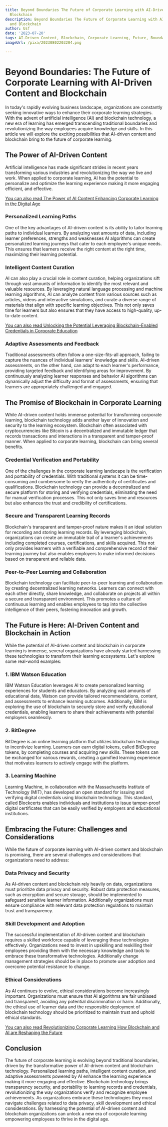 ```yaml
---
title: Beyond Boundaries The Future of Corporate Learning with AI-Driven Content and
  Blockchain
description: Beyond Boundaries The Future of Corporate Learning with AI-Driven Content
  and Blockchain
author: Usf
date: '2023-07-20'
tags: AI-Driven Content, Blockchain, Corporate Learning, Future, Boundaries
imageUrl: /pixa/20230802203204.png

---
```

# Beyond Boundaries: The Future of Corporate Learning with AI-Driven  Content and Blockchain

In today's  rapidly  evolving business landscape, organizations are constantly seeking innovative ways to  enhance their corporate learning strategies. With the advent of artificial intelligence (AI) and blockchain technology, a new era of learning has emerged transcending traditional boundaries and revolutionizing the way employees acquire knowledge and skills. In this article we will explore the exciting possibilities that AI-driven content and blockchain bring to the future of corporate learning.

## The Power of AI-Driven Content

Artificial intelligence has  made significant strides  in recent years transforming  various  industries and revolutionizing the way we live and work. When applied  to corporate learning, AI has the potential to personalize and optimize the learning experience making it more engaging efficient, and effective.

[You can also read The Power of AI Content Enhancing Corporate Learning in the Digital Age](The%20Power%20of%20AI%20Content%20Enhancing%20Corporate%20Learning%20in%20the%20Digital%20Age)


### Personalized Learning  Paths

One of the key advantages of  AI-driven content is its ability to tailor learning paths  to individual learners. By analyzing  vast amounts of data, including learner  preferences, strengths and weaknesses AI algorithms can create personalized learning journeys  that cater to each employee's unique needs. This ensures that  learners receive the right  content at the  right time, maximizing their  learning  potential.

### Intelligent Content Curation

AI can also play a  crucial role in content curation,  helping organizations sift through vast amounts of  information to identify the  most relevant  and  valuable resources. By leveraging natural language  processing and machine learning algorithms, AI can analyze content from various sources such as articles, videos and interactive simulations, and  curate  a diverse range of materials that align  with specific learning objectives. This  not only saves time for learners but also ensures that they have access to high-quality, up-to-date content.

[You can also read Unlocking the Potential Leveraging Blockchain-Enabled Credentials in Corporate Education](Unlocking%20the%20Potential%20Leveraging%20Blockchain-Enabled%20Credentials%20in%20Corporate%20Education)


### Adaptive Assessments and Feedback

Traditional assessments often  follow a one-size-fits-all approach,  failing  to capture the nuances of individual learners'  knowledge and skills. AI-driven assessments, on the other hand, can adapt to each learner's performance, providing targeted feedback  and identifying areas for improvement. By continuously analyzing learner responses and behavior AI algorithms can dynamically adjust the difficulty and format of assessments, ensuring that learners  are appropriately challenged and engaged.

## The Promise of Blockchain in Corporate Learning

While AI-driven content holds immense  potential for transforming corporate learning, blockchain technology adds another  layer  of innovation  and security to  the  learning ecosystem. Blockchain  often associated with cryptocurrencies like Bitcoin is a decentralized and  immutable ledger that records transactions and interactions in a transparent and  tamper-proof manner. When applied to corporate learning, blockchain can bring several benefits.

### Credential Verification and Portability

One of the challenges in the corporate learning landscape is the verification and portability of credentials. With traditional systems it can be time-consuming and cumbersome to verify the authenticity  of certificates and qualifications. Blockchain technology can provide a decentralized and  secure platform for storing and verifying credentials, eliminating the  need for manual verification processes. This not only saves time and resources but also enhances the  trust and credibility  of certifications.

### Secure and Transparent Learning Records

Blockchain's transparent and tamper-proof nature makes it an ideal solution  for recording and  storing learning records. By leveraging blockchain, organizations  can create an immutable trail of a learner's  achievements  including completed courses, certifications, and skills acquired. This not only provides learners with a verifiable and comprehensive record of their learning journey  but also enables employers to make informed decisions based on transparent and reliable data.

### Peer-to-Peer Learning and Collaboration

Blockchain  technology  can facilitate peer-to-peer learning and collaboration by creating decentralized learning networks. Learners can connect with each other directly, share knowledge, and  collaborate on projects all within a secure and transparent environment. This promotes a culture  of continuous learning and enables employees to tap into the collective intelligence  of their peers,  fostering innovation and growth.

## The Future is Here: AI-Driven Content and Blockchain in Action

While the potential of AI-driven content and blockchain in  corporate learning is immense, several organizations have already  started harnessing these technologies to transform their  learning ecosystems. Let's explore some real-world examples:

### 1. IBM Watson Education

IBM Watson Education leverages AI to  create personalized learning experiences for students and educators. By analyzing  vast  amounts of educational data, Watson can provide  tailored recommendations, content, and  assessments to enhance learning outcomes. Additionally, IBM is  exploring the use of blockchain to securely store and verify educational credentials, enabling learners to share their achievements with potential employers seamlessly.

### 2. BitDegree

BitDegree is an online learning platform that utilizes blockchain technology to incentivize learning. Learners can earn  digital  tokens,  called BitDegree tokens, by completing courses and acquiring new skills. These tokens can be exchanged for various rewards, creating a gamified learning experience that motivates learners to actively engage with the platform.

### 3. Learning Machine

Learning Machine, in collaboration with the Massachusetts Institute of Technology (MIT),  has developed an open standard for issuing and verifying digital credentials using blockchain  technology. This standard, called Blockcerts enables individuals  and institutions to issue tamper-proof digital certificates that can be easily verified by employers and  educational institutions.

## Embracing the Future: Challenges and Considerations

While the future  of corporate learning with AI-driven content and  blockchain is promising, there are several challenges and considerations that organizations need to address:

### Data Privacy  and Security

As AI-driven content and blockchain rely heavily on data, organizations must prioritize data privacy and security. Robust data  protection  measures, such as encryption  and secure storage, should be  implemented to safeguard sensitive  learner information. Additionally organizations must ensure  compliance with relevant data protection regulations to maintain trust and transparency.

### Skill Development  and Adoption

The successful implementation of AI-driven content  and blockchain requires a skilled workforce capable of leveraging  these technologies effectively. Organizations need to  invest in upskilling and reskilling their employees  providing them with the necessary knowledge and tools to embrace these transformative technologies. Additionally change management  strategies should be in place to promote user  adoption and overcome potential resistance to change.

### Ethical Considerations

As AI  continues to evolve, ethical considerations become increasingly  important. Organizations  must ensure that AI algorithms are fair unbiased and transparent, avoiding any potential discrimination or harm. Additionally, the ethical use of  learner data and the responsible deployment of blockchain technology should be prioritized to maintain trust and uphold ethical standards.

[You  can also read Revolutionizing Corporate Learning  How Blockchain and AI are Reshaping the Future](Revolutionizing%20Corporate%20Learning%20How%20Blockchain%20and%20AI%20are%20Reshaping%20the%20Future)


##  Conclusion

The future of corporate learning is evolving beyond  traditional boundaries, driven by the transformative power of AI-driven content and blockchain technology. Personalized learning paths, intelligent  content curation, and adaptive assessments powered by AI enhance the learning experience making  it more engaging and effective. Blockchain technology brings transparency security,  and portability  to learning records and credentials, revolutionizing the way organizations verify and  recognize employee  achievements. As organizations embrace these technologies they must navigate challenges related to data privacy, skill development and ethical considerations. By  harnessing the potential  of AI-driven content and  blockchain organizations can unlock  a  new era of corporate learning empowering employees to thrive in the digital age.